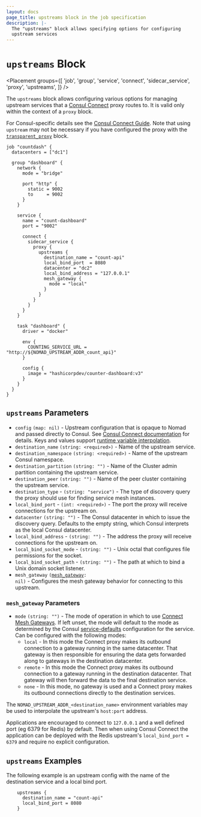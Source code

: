 ```yaml
---
layout: docs
page_title: upstreams block in the job specification
description: |-
  The "upstreams" block allows specifying options for configuring
  upstream services
---
```


# `upstreams` Block

<Placement
  groups={[
    'job',
    'group',
    'service',
    'connect',
    'sidecar_service',
    'proxy',
    'upstreams',
  ]}
/>

The `upstreams` block allows configuring various options for managing upstream
services that a [Consul Connect][] proxy routes to. It is valid only within the
context of a `proxy` block.

For Consul-specific details see the [Consul Connect Guide][]. Note that using
`upstream` may not be necessary if you have configured the proxy with the
[`transparent_proxy`][] block.

```hcl
job "countdash" {
  datacenters = ["dc1"]

  group "dashboard" {
    network {
      mode = "bridge"

      port "http" {
        static = 9002
        to     = 9002
      }
    }

    service {
      name = "count-dashboard"
      port = "9002"

      connect {
        sidecar_service {
          proxy {
            upstreams {
              destination_name = "count-api"
              local_bind_port  = 8080
              datacenter = "dc2"
              local_bind_address = "127.0.0.1"
              mesh_gateway {
                mode = "local"
              }
            }
          }
        }
      }
    }

    task "dashboard" {
      driver = "docker"

      env {
        COUNTING_SERVICE_URL = "http://${NOMAD_UPSTREAM_ADDR_count_api}"
      }

      config {
        image = "hashicorpdev/counter-dashboard:v3"
      }
    }
  }
}

```

## `upstreams` Parameters

- `config` `(map: nil)` - Upstream configuration that is opaque to Nomad and passed
  directly to Consul. See [Consul Connect documentation][consul_expose_path_ref]
  for details. Keys and values support [runtime variable interpolation][interpolation].
- `destination_name` `(string: <required>)` - Name of the upstream service.
- `destination_namespace` `(string: <required>)` - Name of the upstream Consul namespace.
- `destination_partition` `(string: "")` - Name of the Cluster admin partition containing the upstream service.
- `destination_peer` `(string: "")` - Name of the peer cluster containing the upstream service.
- `destination_type` - `(string: "service")` - The type of discovery query the proxy should use for finding service mesh instances.
- `local_bind_port` - `(int: <required>)` - The port the proxy will receive
  connections for the upstream on.
- `datacenter` `(string: "")` - The Consul datacenter in which to issue the
  discovery query. Defaults to the empty string, which Consul interprets as the
  local Consul datacenter.
- `local_bind_address` - `(string: "")` - The address the proxy will receive
  connections for the upstream on.
- `local_bind_socket_mode` - `(string: "")` - Unix octal that configures file permissions for the socket.
- `local_bind_socket_path` - `(string: "")` - The path at which to bind a Unix domain socket listener.
- `mesh_gateway` <code>([mesh_gateway][mesh_gateway_param]: nil)</code> - Configures the mesh gateway
  behavior for connecting to this upstream.

### `mesh_gateway` Parameters

- `mode` `(string: "")` - The mode of operation in which to use [Connect Mesh Gateways][mesh_gateways].
  If left unset, the mode will default to the mode as determined by the Consul [service-defaults][service_defaults_mode]
  configuration for the service. Can be configured with the following modes:
  - `local` - In this mode the Connect proxy makes its outbound connection to a
  gateway running in the same datacenter. That gateway is then responsible for
  ensuring the data gets forwarded along to gateways in the destination datacenter.
  - `remote` - In this mode the Connect proxy makes its outbound connection to a
  gateway running in the destination datacenter. That gateway will then forward
  the data to the final destination service.
  - `none` - In this mode, no gateway is used and a Connect proxy makes its
  outbound connections directly to the destination services.

The `NOMAD_UPSTREAM_ADDR_<destination_name>` environment variables may be used
to interpolate the upstream's `host:port` address.

Applications are encouraged to connect to `127.0.0.1` and a well defined port
(eg 6379 for Redis) by default. Then when using Consul Connect the application
can be deployed with the Redis upstream's `local_bind_port = 6379` and require
no explicit configuration.

## `upstreams` Examples

The following example is an upstream config with the name of the destination service
and a local bind port.

```hcl
    upstreams {
      destination_name = "count-api"
      local_bind_port = 8080
    }
```

[Consul Connect]: /nomad/docs/integrations/consul-connect
[Consul Connect Guide]: /consul/tutorials/get-started-vms/virtual-machine-gs-service-discovery
[`transparent_proxy`]: /nomad/docs/job-specification/transparent_proxy
[job]: /nomad/docs/job-specification/job 'Nomad job Job Specification'
[group]: /nomad/docs/job-specification/group 'Nomad group Job Specification'
[task]: /nomad/docs/job-specification/task 'Nomad task Job Specification'
[interpolation]: /nomad/docs/runtime/interpolation 'Nomad interpolation'
[sidecar_service]: /nomad/docs/job-specification/sidecar_service 'Nomad sidecar service Specification'
[upstreams]: /nomad/docs/job-specification/upstreams 'Nomad upstream config Specification'
[service_defaults_mode]: /consul/docs/connect/config-entries/service-defaults#meshgateway
[mesh_gateway_param]: /nomad/docs/job-specification/upstreams#mesh_gateway-parameters
[mesh_gateways]: /consul/docs/connect/gateways/mesh-gateway/service-to-service-traffic-datacenters#mesh-gateways
[consul_expose_path_ref]: /consul/docs/connect/proxies/proxy-config-reference#expose-paths-configuration-reference
